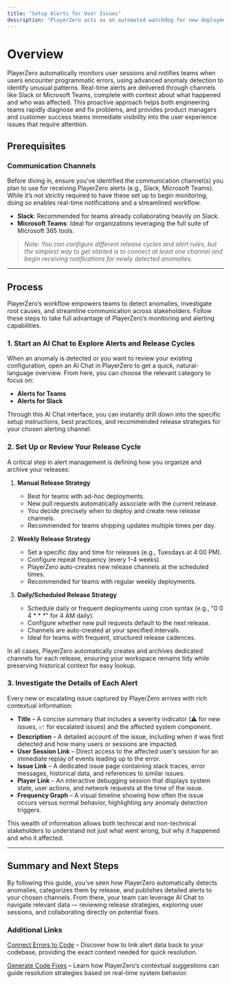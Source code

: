 ```yaml
---
title: "Setup Alerts for User Issues"
description: "PlayerZero acts as an automated watchdog for new deployments by creating dedicated release-specific monitoring channels that actively track and alert teams to any issues that emerge after a deployment."
---
```


# Overview

PlayerZero automatically monitors user sessions and notifies teams when users encounter programmatic errors, using advanced anomaly detection to identify unusual patterns. Real-time alerts are delivered through channels like Slack or Microsoft Teams, complete with context about what happened and who was affected. This proactive approach helps both engineering teams rapidly diagnose and fix problems, and provides product managers and customer success teams immediate visibility into the user experience issues that require attention.

## **Prerequisites**

### Communication Channels

Before diving in, ensure you’ve identified the communication channel(s) you plan to use for receiving PlayerZero alerts (e.g., Slack, Microsoft Teams). While it’s not strictly required to have these set up to begin monitoring, doing so enables real-time notifications and a streamlined workflow.

- **Slack**: Recommended for teams already collaborating heavily on Slack.
- **Microsoft Teams**: Ideal for organizations leveraging the full suite of Microsoft 365 tools.

> *Note: You can configure different release cycles and alert rules, but the simplest way to get started is to connect at least one channel and begin receiving notifications for newly detected anomalies.*

---

## **Process**

PlayerZero’s workflow empowers teams to detect anomalies, investigate root causes, and streamline communication across stakeholders. Follow these steps to take full advantage of PlayerZero’s monitoring and alerting capabilities.

### 1. **Start an AI Chat to Explore Alerts and Release Cycles**

When an anomaly is detected or you want to review your existing configuration, open an AI Chat in PlayerZero to get a quick, natural-language overview. From here, you can choose the relevant category to focus on:

- **Alerts for Teams**  
- **Alerts for Slack**  

Through this AI Chat interface, you can instantly drill down into the specific setup instructions, best practices, and recommended release strategies for your chosen alerting channel.

### 2. **Set Up or Review Your Release Cycle**

A critical step in alert management is defining how you organize and archive your releases:

1. **Manual Release Strategy**  
   - Best for teams with ad-hoc deployments.  
   - New pull requests automatically associate with the current release.  
   - You decide precisely when to deploy and create new release channels.  
   - Recommended for teams shipping updates multiple times per day.

2. **Weekly Release Strategy**  
   - Set a specific day and time for releases (e.g., Tuesdays at 4:00 PM).  
   - Configure repeat frequency (every 1-4 weeks).  
   - PlayerZero auto-creates new release channels at the scheduled times.  
   - Recommended for teams with regular weekly deployments.

3. **Daily/Scheduled Release Strategy**  
   - Schedule daily or frequent deployments using cron syntax (e.g., "0 0 4 * * *" for 4 AM daily).  
   - Configure whether new pull requests default to the next release.  
   - Channels are auto-created at your specified intervals.  
   - Ideal for teams with frequent, structured release cadences.

In all cases, PlayerZero automatically creates and archives dedicated channels for each release, ensuring your workspace remains tidy while preserving historical context for easy lookup.

### 3. **Investigate the Details of Each Alert**

Every new or escalating issue captured by PlayerZero arrives with rich contextual information:

- **Title** – A concise summary that includes a severity indicator (⚠️ for new issues, 📈 for escalated issues) and the affected system component.  
- **Description** – A detailed account of the issue, including when it was first detected and how many users or sessions are impacted.  
- **User Session Link** – Direct access to the affected user’s session for an immediate replay of events leading up to the error.  
- **Issue Link** – A dedicated issue page containing stack traces, error messages, historical data, and references to similar issues.  
- **Player Link** – An interactive debugging session that displays system state, user actions, and network requests at the time of the issue.  
- **Frequency Graph** – A visual timeline showing how often the issue occurs versus normal behavior, highlighting any anomaly detection triggers.

This wealth of information allows both technical and non-technical stakeholders to understand not just what went wrong, but why it happened and who it affected.

---

## **Summary and Next Steps**

By following this guide, you’ve seen how PlayerZero automatically detects anomalies, categorizes them by release, and publishes detailed alerts to your chosen channels. From there, your team can leverage AI Chat to navigate relevant data — reviewing release strategies, exploring user sessions, and collaborating directly on potential fixes. 

### Additional Links

[Connect Errors to Code](https://your-link-here.com/retrieve-insights) – Discover how to link alert data back to your codebase, providing the exact context needed for quick resolution.

[Generate Code Fixes](https://your-link-here.com/retrieve-insights) – Learn how PlayerZero’s contextual suggestions can guide resolution strategies based on real-time system behavior.

